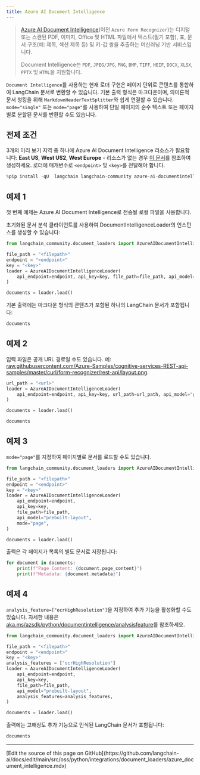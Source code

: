 ```yaml
---
title: Azure AI Document Intelligence
---
```


>[Azure AI Document Intelligence](https://aka.ms/doc-intelligence)(이전 `Azure Form Recognizer`)는 디지털 또는 스캔된 PDF, 이미지, Office 및 HTML 파일에서
>텍스트(필기 포함), 표, 문서 구조(예: 제목, 섹션 제목 등) 및 키-값 쌍을 추출하는 머신러닝 기반 서비스입니다.
>
>Document Intelligence는 `PDF`, `JPEG/JPG`, `PNG`, `BMP`, `TIFF`, `HEIF`, `DOCX`, `XLSX`, `PPTX` 및 `HTML`을 지원합니다.

`Document Intelligence`를 사용하는 현재 로더 구현은 페이지 단위로 콘텐츠를 통합하여 LangChain 문서로 변환할 수 있습니다. 기본 출력 형식은 마크다운이며, 의미론적 문서 청킹을 위해 `MarkdownHeaderTextSplitter`와 쉽게 연결할 수 있습니다. `mode="single"` 또는 `mode="page"`를 사용하여 단일 페이지의 순수 텍스트 또는 페이지별로 분할된 문서를 반환할 수도 있습니다.

## 전제 조건

3개의 미리 보기 지역 중 하나에 Azure AI Document Intelligence 리소스가 필요합니다: **East US**, **West US2**, **West Europe** - 리소스가 없는 경우 [이 문서](https://learn.microsoft.com/azure/ai-services/document-intelligence/create-document-intelligence-resource?view=doc-intel-4.0.0)를 참조하여 생성하세요. 로더에 매개변수로 `<endpoint>` 및 `<key>`를 전달해야 합니다.

```python
%pip install -qU  langchain langchain-community azure-ai-documentintelligence
```

## 예제 1

첫 번째 예제는 Azure AI Document Intelligence로 전송될 로컬 파일을 사용합니다.

초기화된 문서 분석 클라이언트를 사용하여 DocumentIntelligenceLoader의 인스턴스를 생성할 수 있습니다:

```python
from langchain_community.document_loaders import AzureAIDocumentIntelligenceLoader

file_path = "<filepath>"
endpoint = "<endpoint>"
key = "<key>"
loader = AzureAIDocumentIntelligenceLoader(
    api_endpoint=endpoint, api_key=key, file_path=file_path, api_model="prebuilt-layout"
)

documents = loader.load()
```

기본 출력에는 마크다운 형식의 콘텐츠가 포함된 하나의 LangChain 문서가 포함됩니다:

```python
documents
```

## 예제 2

입력 파일은 공개 URL 경로일 수도 있습니다. 예: [raw.githubusercontent.com/Azure-Samples/cognitive-services-REST-api-samples/master/curl/form-recognizer/rest-api/layout.png](https://raw.githubusercontent.com/Azure-Samples/cognitive-services-REST-api-samples/master/curl/form-recognizer/rest-api/layout.png).

```python
url_path = "<url>"
loader = AzureAIDocumentIntelligenceLoader(
    api_endpoint=endpoint, api_key=key, url_path=url_path, api_model="prebuilt-layout"
)

documents = loader.load()
```

```python
documents
```

## 예제 3

`mode="page"`를 지정하여 페이지별로 문서를 로드할 수도 있습니다.

```python
from langchain_community.document_loaders import AzureAIDocumentIntelligenceLoader

file_path = "<filepath>"
endpoint = "<endpoint>"
key = "<key>"
loader = AzureAIDocumentIntelligenceLoader(
    api_endpoint=endpoint,
    api_key=key,
    file_path=file_path,
    api_model="prebuilt-layout",
    mode="page",
)

documents = loader.load()
```

출력은 각 페이지가 목록의 별도 문서로 저장됩니다:

```python
for document in documents:
    print(f"Page Content: {document.page_content}")
    print(f"Metadata: {document.metadata}")
```

## 예제 4

`analysis_feature=["ocrHighResolution"]`을 지정하여 추가 기능을 활성화할 수도 있습니다. 자세한 내용은 [aka.ms/azsdk/python/documentintelligence/analysisfeature](https://aka.ms/azsdk/python/documentintelligence/analysisfeature)를 참조하세요.

```python
from langchain_community.document_loaders import AzureAIDocumentIntelligenceLoader

file_path = "<filepath>"
endpoint = "<endpoint>"
key = "<key>"
analysis_features = ["ocrHighResolution"]
loader = AzureAIDocumentIntelligenceLoader(
    api_endpoint=endpoint,
    api_key=key,
    file_path=file_path,
    api_model="prebuilt-layout",
    analysis_features=analysis_features,
)

documents = loader.load()
```

출력에는 고해상도 추가 기능으로 인식된 LangChain 문서가 포함됩니다:

```python
documents
```

---

<Callout icon="pen-to-square" iconType="regular">
  [Edit the source of this page on GitHub](https://github.com/langchain-ai/docs/edit/main/src/oss/python/integrations/document_loaders/azure_document_intelligence.mdx)
</Callout>
